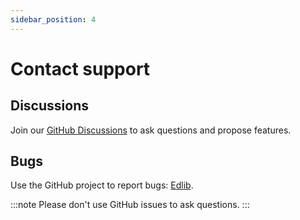 ```yaml
---
sidebar_position: 4
---
```


# Contact support

## Discussions

Join our [GitHub Discussions](https://github.com/cerpus/Edlib/discussions) to ask questions and propose features.

## Bugs

Use the GitHub project to report bugs: [Edlib](https://github.com/cerpus/Edlib/issues).

:::note
Please don't use GitHub issues to ask questions.
:::